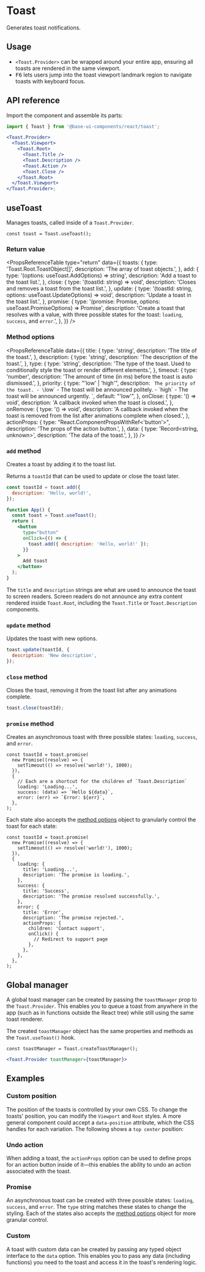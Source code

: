# Toast

<Subtitle>Generates toast notifications.</Subtitle>

<Meta
  name="description"
  content="A high-quality, unstyled React toast component to generate notifications."
/>

<Demo path="./demos/hero" />

## Usage

- `<Toast.Provider>` can be wrapped around your entire app, ensuring all toasts are rendered in the same viewport.
- <kbd>F6</kbd> lets users jump into the toast viewport landmark region to navigate toasts with
  keyboard focus.

## API reference

Import the component and assemble its parts:

```jsx title="Anatomy"
import { Toast } from '@base-ui-components/react/toast';

<Toast.Provider>
  <Toast.Viewport>
    <Toast.Root>
      <Toast.Title />
      <Toast.Description />
      <Toast.Action />
      <Toast.Close />
    </Toast.Root>
  </Toast.Viewport>
</Toast.Provider>;
```

<Reference component="Toast" parts="Provider, Viewport, Root, Title, Description, Action, Close" />

## useToast

Manages toasts, called inside of a `Toast.Provider`.

```tsx title="Usage"
const toast = Toast.useToast();
```

### Return value

<PropsReferenceTable
  type="return"
  data={{
    toasts: {
      type: 'Toast.Root.ToastObject[]',
      description: 'The array of toast objects.',
    },
    add: {
      type: '(options: useToast.AddOptions) => string',
      description: 'Add a toast to the toast list.',
    },
    close: {
      type: '(toastId: string) => void',
      description: 'Closes and removes a toast from the toast list.',
    },
    update: {
      type: '(toastId: string, options: useToast.UpdateOptions) => void',
      description: 'Update a toast in the toast list.',
    },
    promise: {
      type: '<Value>(promise: Promise<Value>, options: useToast.PromiseOptions) => Promise<Value>',
      description:
        'Create a toast that resolves with a value, with three possible states for the toast: `loading`, `success`, and `error`.',
    },
  }}
/>

### Method options

<PropsReferenceTable
  data={{
    title: {
      type: 'string',
      description: 'The title of the toast.',
    },
    description: {
      type: 'string',
      description: 'The description of the toast.',
    },
    type: {
      type: 'string',
      description:
        'The type of the toast. Used to conditionally style the toast or render different elements.',
    },
    timeout: {
      type: 'number',
      description: 'The amount of time (in ms) before the toast is auto dismissed.',
    },
    priority: {
      type: "'low' | 'high'",
      description: `
        The priority of the toast.
        - \`low\` - The toast will be announced politely.
        - \`high\` - The toast will be announced urgently.
      `,
      default: "'low'",
    },
    onClose: {
      type: '() => void',
      description: 'A callback invoked when the toast is closed.',
    },
    onRemove: {
      type: '() => void',
      description:
        'A callback invoked when the toast is removed from the list after animations complete when closed.',
    },
    actionProps: {
      type: "React.ComponentPropsWithRef<'button'>",
      description: 'The props of the action button.',
    },
    data: {
      type: 'Record<string, unknown>',
      description: 'The data of the toast.',
    },
  }}
/>

### `add` method

Creates a toast by adding it to the toast list.

Returns a `toastId` that can be used to update or close the toast later.

```jsx title="Usage"
const toastId = toast.add({
  description: 'Hello, world!',
});
```

```jsx title="Example" {2,7}
function App() {
  const toast = Toast.useToast();
  return (
    <button
      type="button"
      onClick={() => {
        toast.add({ description: 'Hello, world!' });
      }}
    >
      Add toast
    </button>
  );
}
```

The `title` and `description` strings are what are used to announce the toast to screen readers. Screen readers do not announce any extra content rendered inside `Toast.Root`, including the `Toast.Title` or `Toast.Description` components.

### `update` method

Updates the toast with new options.

```jsx title="Usage"
toast.update(toastId, {
  description: 'New description',
});
```

### `close` method

Closes the toast, removing it from the toast list after any animations complete.

```jsx title="Usage"
toast.close(toastId);
```

### `promise` method

Creates an asynchronous toast with three possible states: `loading`, `success`, and `error`.

```tsx title="Description configuration"
const toastId = toast.promise(
  new Promise((resolve) => {
    setTimeout(() => resolve('world!'), 1000);
  }),
  {
    // Each are a shortcut for the children of `Toast.Description`
    loading: 'Loading...',
    success: (data) => `Hello ${data}`,
    error: (err) => `Error: ${err}`,
  },
);
```

Each state also accepts the [method options](/react/components/toast#method-options) object to granularly control the toast for each state:

```tsx title="Method options configuration"
const toastId = toast.promise(
  new Promise((resolve) => {
    setTimeout(() => resolve('world!'), 1000);
  }),
  {
    loading: {
      title: 'Loading...',
      description: 'The promise is loading.',
    },
    success: {
      title: 'Success',
      description: 'The promise resolved successfully.',
    },
    error: {
      title: 'Error',
      description: 'The promise rejected.',
      actionProps: {
        children: 'Contact support',
        onClick() {
          // Redirect to support page
        },
      },
    },
  },
);
```

## Global manager

A global toast manager can be created by passing the `toastManager` prop to the `Toast.Provider`. This enables you to queue a toast from anywhere in the app (such as in functions outside the React tree) while still using the same toast renderer.

The created `toastManager` object has the same properties and methods as the `Toast.useToast()` hook.

```tsx title="Creating a manager instance"
const toastManager = Toast.createToastManager();
```

```jsx title="Using the instance"
<Toast.Provider toastManager={toastManager}>
```

## Examples

### Custom position

The position of the toasts is controlled by your own CSS. To change the toasts' position, you can modify the `Viewport` and `Root` styles. A more general component could accept a `data-position` attribute, which the CSS handles for each variation.
The following shows a `top center` position:

<Demo path="./demos/position" />

### Undo action

When adding a toast, the `actionProps` option can be used to define props for an action button inside of it—this enables the ability to undo an action associated with the toast.

<Demo path="./demos/undo" />

### Promise

An asynchronous toast can be created with three possible states: `loading`, `success`, and `error`. The `type` string matches these states to change the styling. Each of the states also accepts the [method options](/react/components/toast#method-options) object for more granular control.

<Demo path="./demos/promise" />

### Custom

A toast with custom data can be created by passing any typed object interface to the `data` option. This enables you to pass any data (including functions) you need to the toast and access it in the toast's rendering logic.

<Demo path="./demos/custom" />
